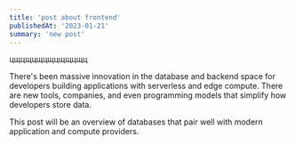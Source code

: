 ```yaml
---
title: 'post about frontend'
publishedAt: '2023-01-21'
summary: 'new post'
---
```


цщцщцщцщцщщцщц

There's been massive innovation in the database and backend space for developers building applications with serverless and edge compute. There are new tools, companies, and even programming models that simplify how developers store data.

This post will be an overview of databases that pair well with modern application and compute providers.
